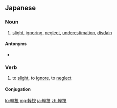 ==Japanese==
{{ja-kanjitab|けい|し|yomi=o}}

===Noun===
{{ja-noun|けいし|kyu=輕視}}

# [[slight]], [[ignoring]], [[neglect]], [[underestimation]], [[disdain]]
#: {{ja-usex|国会'''軽視'''もはなはだしい。|こっかい '''けいし''' も はなはだし.い。|This is a '''disdain''' for Parliament.}}

====Antonyms====
* {{ja-r|重視|じゅうし}}

===Verb===
{{ja-verb-suru|けいし|kyu=輕視}}

# to [[slight]], to [[ignore]], to [[neglect]]

====Conjugation====
{{ja-suru|けいし}}

[[lo:軽視]]
[[mg:軽視]]
[[ja:軽視]]
[[zh:軽視]]